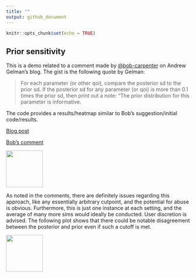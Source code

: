 ```yaml
---
title: ""
output: github_document
---
```


```r
knitr::opts_chunk$set(echo = TRUE)
```

## Prior sensitivity

This is a demo related to a comment made by [\@bob-carpenter](https://github.com/bob-carpenter) on Andrew Gelman's blog.  The gist is the following quote by Gelman:

> For each parameter (or other qoi), compare the posterior sd to the prior sd. If the posterior sd for any parameter (or qoi) is more than 0.1 times the prior sd, then print out a note: “The prior distribution for this parameter is informative.


The code provides a results/heatmap similar to Bob's suggestion/initial code/results.


[Blog post](https://statmodeling.stat.columbia.edu/2019/08/10/for-each-parameter-or-other-qoi-compare-the-posterior-sd-to-the-prior-sd-if-the-posterior-sd-for-any-parameter-or-qoi-is-more-than-0-1-times-the-prior-sd-then-print-out-a-note-the-prior-dist/)

[Bob's comment](https://statmodeling.stat.columbia.edu/2019/08/10/for-each-parameter-or-other-qoi-compare-the-posterior-sd-to-the-prior-sd-if-the-posterior-sd-for-any-parameter-or-qoi-is-more-than-0-1-times-the-prior-sd-then-print-out-a-note-the-prior-dist/#comment-1099210)



![](main_plot.png){width=100px}

As noted in the comments, there are definitely issues regarding this approach, like any essentially arbitrary cutpoint, and the potential for abuse is obvious.  Furthermore, this is just one instance at each setting, and the average of many more sims would ideally be conducted.  User discretion is advised.  The following plot shows that there could be notable disagreement between the posterior and prior even if such a cutoff is met.


![](z_vs_ratio.png){width=100px}